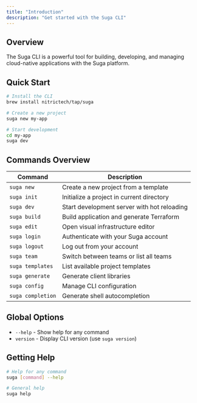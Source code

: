 ```yaml
---
title: "Introduction"
description: "Get started with the Suga CLI"
---
```


## Overview

The Suga CLI is a powerful tool for building, developing, and managing cloud-native applications with the Suga platform.

## Quick Start

```bash
# Install the CLI
brew install nitrictech/tap/suga

# Create a new project
suga new my-app

# Start development
cd my-app
suga dev
```

## Commands Overview

| Command           | Description                                 |
| ----------------- | ------------------------------------------- |
| `suga new`        | Create a new project from a template        |
| `suga init`       | Initialize a project in current directory   |
| `suga dev`        | Start development server with hot reloading |
| `suga build`      | Build application and generate Terraform    |
| `suga edit`       | Open visual infrastructure editor           |
| `suga login`      | Authenticate with your Suga account         |
| `suga logout`     | Log out from your account                   |
| `suga team`       | Switch between teams or list all teams      |
| `suga templates`  | List available project templates            |
| `suga generate`   | Generate client libraries                   |
| `suga config`     | Manage CLI configuration                    |
| `suga completion` | Generate shell autocompletion               |

## Global Options

- `--help` - Show help for any command
- `version` - Display CLI version (use `suga version`)

## Getting Help

```bash
# Help for any command
suga [command] --help

# General help
suga help
```
